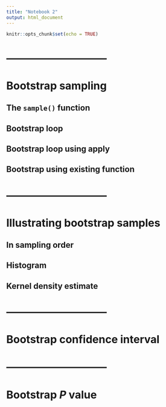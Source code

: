 ```yaml
---
title: "Notebook 2"
output: html_document
---
```


```r
knitr::opts_chunk$set(echo = TRUE)
```

# -----------------------------
# Bootstrap sampling

## The `sample()` function

## Bootstrap loop

## Bootstrap loop using apply

## Bootstrap using existing function

# -----------------------------
# Illustrating bootstrap samples

## In sampling order

## Histogram

## Kernel density estimate

# -----------------------------
# Bootstrap confidence interval

# -----------------------------
# Bootstrap *P* value


